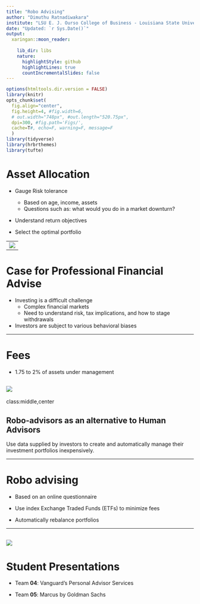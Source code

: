 ```yaml
---
title: "Robo Advising"
author: "Dimuthu Ratnadiwakara"
institute: "LSU E. J. Ourso College of Business - Louisiana State University"
date: "Updated: `r Sys.Date()`"
output:
  xaringan::moon_reader:
   
    lib_dir: libs
    nature:
      highlightStyle: github
      highlightLines: true
      countIncrementalSlides: false
---
```



<style type="text/css">
.remark-slide-content {
    font-size: 30px;
    padding: 1em 4em 1em 4em;
}

@page { margin: 0; }
@media print {
  .remark-slide-scaler {
    width: 100% !important;
    height: 100% !important;
    transform: scale(1) !important;
    top: 0 !important;
    left: 0 !important;
  }
}

</style>


```r
options(htmltools.dir.version = FALSE)
library(knitr)
opts_chunk$set(
  fig.align="center",  
  fig.height=4, #fig.width=6,
  # out.width="748px", #out.length="520.75px",
  dpi=300, #fig.path='Figs/',
  cache=T#, echo=F, warning=F, message=F
  )
library(tidyverse)
library(hrbrthemes)
library(tufte)
```

# Asset Allocation

* Gauge Risk tolerance
  - Based on age, income, assets
  - Questions such as: what would you do in a market downturn?
  
* Understand return objectives

* Select the optimal portfolio

---
![](wealthfront1.png)
---

# Case for Professional Financial Advise

- Investing is a difficult challenge
  * Complex financial markets
  * Need to understand risk, tax implications, and how to stage withdrawals
  
  
- Investors are subject to various behavioral biases

---

# Fees

- 1.75 to 2% of assets under management

![](feeimpact.png)
---
class:middle,center

## Robo-advisors as an alternative to Human Advisors

Use data supplied by investors to create and automatically manage their investment portfolios inexpensively.

---

# Robo advising

* Based on an online questionnaire

* Use index Exchange Traded Funds (ETFs) to minimize fees

* Automatically rebalance portfolios

---

![](robo.png)
---

# Student Presentations

- Team **04**: Vanguard’s Personal Advisor Services
<br/>


- Team **05**: Marcus by Goldman Sachs

